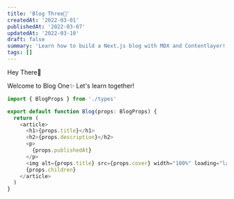 ```yaml
---
title: 'Blog Three🚀'
createdAt: '2022-03-01'
publishedAt: '2022-03-07'
updatedAt: '2022-03-10'
draft: false
summary: 'Learn how to build a Next.js blog with MDX and Contentlayer!'
tags: []
---
```


Hey There👋

Welcome to Blog One✨ Let's learn together!

```js
import { BlogProps } from './types'

export default function Blog(props: BlogProps) {
  return (
    <article>
      <h1>{props.title}</h1>
      <h2>{props.description}</h2>
      <p>
        {props.publishedAt}
      </p>
      <img alt={props.title} src={props.cover} width="100%" loading="lazy" />
      {props.children}
    </article>
  )
}
```